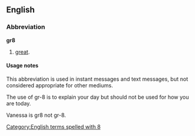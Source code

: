 ==English==

===Abbreviation===
'''gr8'''

# {{context|Internet slang|text messaging}} [[great]].

====Usage notes====
This abbreviation is used in instant messages and text messages, but not considered appropriate for other mediums.

[[Category:English terms spelled with 8]]
The use of gr-8 is to explain your day but should not be used for how you are today.

Vanessa is gr8 not gr-8.